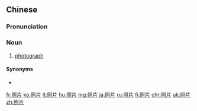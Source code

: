 ==Chinese==
{{zh-forms}}

===Pronunciation===
{{zh-pron
|m=zhàopiàn,zhàopiān,er=y,2er=y
|c=ziu3 pin3-2
|mn=qz,xm,zz:chiò-phìⁿ
|ma=Zh-zhàopiàn.ogg
|cat=n
}}

===Noun===
{{zh-noun}}

# [[photograph]] {{zh-mw|張|套|幅}}

====Synonyms====
* {{zh-l|相片}}

{{zh-cat|Elementary}}

[[fr:照片]]
[[ko:照片]]
[[lt:照片]]
[[hu:照片]]
[[mg:照片]]
[[ja:照片]]
[[ru:照片]]
[[fi:照片]]
[[chr:照片]]
[[uk:照片]]
[[zh:照片]]